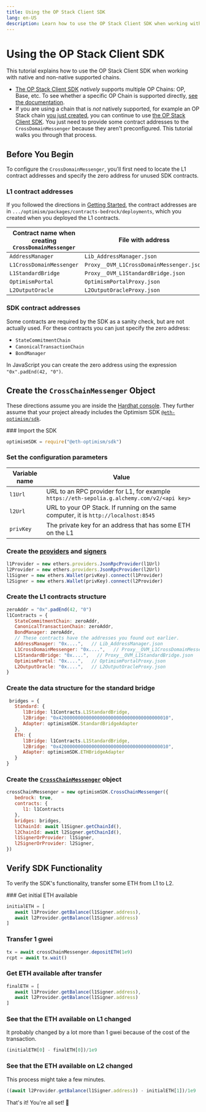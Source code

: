 ```yaml
---
title: Using the OP Stack Client SDK
lang: en-US
description: Learn how to use the OP Stack Client SDK when working with native and non-native supported chains.
---
```



# Using the OP Stack Client SDK

This tutorial explains how to use the OP Stack Client SDK when working with native and non-native supported chains.

*   [The OP Stack Client SDK](https://sdk.optimism.io/) *natively* supports multiple OP Chains: OP, Base, etc. To see whether a specific OP Chain is supported directly, [see the documentation](https://sdk.optimism.io/enums/l2chainid).
*   If you are using a chain that is *not* natively supported, for example an OP Stack chain [you just created](/stack/getting-started), you can continue to use [the OP Stack Client SDK](https://sdk.optimism.io/).
    You just need to provide some contract addresses to the `CrossDomainMessenger` because they aren't preconfigured. This tutorial walks you through that process.

## Before You Begin

To configure the `CrossDomainMessenger`, you'll first need to locate the L1 contract addresses and specify the zero address for unused SDK contracts.

### L1 contract addresses

If you followed the directions in [Getting Started](/stack/getting-started), the contract addresses are in `.../optimism/packages/contracts-bedrock/deployments`, which you created when you deployed the L1 contracts.

| Contract name when creating `CrossDomainMessenger` | File with address                        |
| -------------------------------------------------- | ---------------------------------------- |
| `AddressManager`                                   | `Lib_AddressManager.json`                |
| `L1CrossDomainMessenger`                           | `Proxy__OVM_L1CrossDomainMessenger.json` |
| `L1StandardBridge`                                 | `Proxy__OVM_L1StandardBridge.json`       |
| `OptimismPortal`                                   | `OptimismPortalProxy.json`               |
| `L2OutputOracle`                                   | `L2OutputOracleProxy.json`               |

### SDK contract addresses

Some contracts are required by the SDK as a sanity check, but are not actually used.
For these contracts you can just specify the zero address:

*   `StateCommitmentChain`
*   `CanonicalTransactionChain`
*   `BondManager`

In JavaScript you can create the zero address using the expression `"0x".padEnd(42, "0")`.

## Create the `CrossChainMessenger` Object

These directions assume you are inside the [Hardhat console](https://hardhat.org/hardhat-runner/docs/guides/hardhat-console).
They further assume that your project already includes the Optimism SDK [`@eth-optimism/sdk`](https://www.npmjs.com/package/@eth-optimism/sdk).

<Steps>
  ### Import the SDK

  ```js
  optimismSDK = require("@eth-optimism/sdk")
  ```

  ### Set the configuration parameters

  | Variable name | Value                                                                                       |
  | ------------- | ------------------------------------------------------------------------------------------- |
  | `l1Url`       | URL to an RPC provider for L1, for example `https://eth-sepolia.g.alchemy.com/v2/<api key>` |
  | `l2Url`       | URL to your OP Stack. If running on the same computer, it is `http://localhost:8545`        |
  | `privKey`     | The private key for an address that has some ETH on the L1                                  |

  ### Create the [providers](https://docs.ethers.org/v5/api/providers/) and [signers](https://docs.ethers.org/v5/api/signer/)

  ```js
  l1Provider = new ethers.providers.JsonRpcProvider(l1Url)
  l2Provider = new ethers.providers.JsonRpcProvider(l2Url)
  l1Signer = new ethers.Wallet(privKey).connect(l1Provider)
  l2Signer = new ethers.Wallet(privKey).connect(l2Provider)
  ```

  ### Create the L1 contracts structure

  ```js
  zeroAddr = "0x".padEnd(42, "0")
  l1Contracts = {
     StateCommitmentChain: zeroAddr,
     CanonicalTransactionChain: zeroAddr,
     BondManager: zeroAddr,
     // These contracts have the addresses you found out earlier.
     AddressManager: "0x....",   // Lib_AddressManager.json
     L1CrossDomainMessenger: "0x....",   // Proxy__OVM_L1CrossDomainMessenger.json  
     L1StandardBridge: "0x....",   // Proxy__OVM_L1StandardBridge.json
     OptimismPortal: "0x....",   // OptimismPortalProxy.json
     L2OutputOracle: "0x....",   // L2OutputOracleProxy.json
  }                       
  ```

  ### Create the data structure for the standard bridge

  ```js
   bridges = { 
     Standard: { 
        l1Bridge: l1Contracts.L1StandardBridge, 
        l2Bridge: "0x4200000000000000000000000000000000000010", 
        Adapter: optimismSDK.StandardBridgeAdapter
     },
     ETH: {
        l1Bridge: l1Contracts.L1StandardBridge, 
        l2Bridge: "0x4200000000000000000000000000000000000010", 
        Adapter: optimismSDK.ETHBridgeAdapter
     }
  }
  ```

  ### Create the [`CrossChainMessenger`](https://sdk.optimism.io/classes/crosschainmessenger) object

  ```js
  crossChainMessenger = new optimismSDK.CrossChainMessenger({
     bedrock: true,
     contracts: {
        l1: l1Contracts
     },
     bridges: bridges,
     l1ChainId: await l1Signer.getChainId(),
     l2ChainId: await l2Signer.getChainId(),
     l1SignerOrProvider: l1Signer,
     l2SignerOrProvider: l2Signer,    
  })
  ```
</Steps>

## Verify SDK Functionality

To verify the SDK's functionality, transfer some ETH from L1 to L2.

<Steps>
  ### Get initial ETH available

  ```js
  initialETH = [
     await l1Provider.getBalance(l1Signer.address),
     await l2Provider.getBalance(l1Signer.address)
  ]
  ```

  ### Transfer 1 gwei

  ```js
  tx = await crossChainMessenger.depositETH(1e9)
  rcpt = await tx.wait()
  ```

  ### Get ETH available after transfer

  ```js
  finalETH = [
     await l1Provider.getBalance(l1Signer.address),
     await l2Provider.getBalance(l1Signer.address)
  ]
  ```

  ### See that the ETH available on L1 changed

  It probably changed by a lot more than 1 gwei because of the cost of the transaction.

  ```js
  (initialETH[0] - finalETH[0])/1e9
  ```

  ### See that the ETH available on L2 changed

  This process might take a few minutes.

  ```js
  ((await l2Provider.getBalance(l1Signer.address)) - initialETH[1])/1e9
  ```
</Steps>

That's it! You're all set! 🎉
